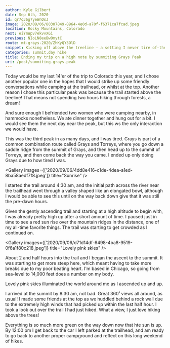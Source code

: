 ```yaml
---
author: Kyle Gilbert
date: Sep 6th, 2020
id: qr7q36g7yeWnOsJ
image: 2020/09/06/80307849-8964-4e0d-a70f-f6371ca7fcad.jpeg
location: Rocky Mountains, Colorado
next: eiYmWpv7ekvvXGi
previous: NIoLN8eeBwOmytC
route: mt-grays-2020/ZhKyQY3OlD
snippet: Kicking off above the treeline — a setting I never tire of—the trail led us into an expansive, bowl-shaped valley that felt like the calm before the climb.
categories: summit,day hike
title: Ending my trip on a high note by summiting Grays Peak
uri: /post/summiting-grays-peak
---
```


<Stats />

<Route />

Today would be my last 14'er of the trip to Colorado this year, and I chose
another popular one in the hopes that I would strike up some friendly conversations
while camping at the trailhead, or whilst at the top. Another reason I chose
this particular peak was because the trail started above the treeline! That means
not spending two hours hiking through forests, a dream!

And sure enough I befriended two women who were camping nearby, in hammocks
nonetheless. We ate dinner together and hung out for a bit. I would see them
the next day near the peak, but this ws the only interaction we would have.

This was the third peak in as many days, and I was tired. Grays is part of a
common combination route called Grays and Torreys, where you go down a saddle
ridge from the summit of Grays, and then head up to the summit of Torreys, and
then come back the way you came. I ended up only doing Grays due to how tired
I was.

<Gallery images={['2020/09/06/4dd8e416-c1de-4dea-a1ed-8ba58aedf7f8.jpeg']} title="Sunrise" />

I started the trail around 4:30 am, and the initial path across the river near
the trailhead went through a valley shaped like an elongated bowl, although
I would be able to see this until on the way back down give that it was still
the pre-dawn hours.

Given the gently ascending trail and starting at a high altitude to begin with,
I was already pretty high up after a short amount of time. I paused just in time
to see a red sun rise over the mountain ridges in the distance, one of my
all-time favorite things. The trail was starting to get crowded as I continued on.

<Gallery images={['2020/09/06/d71d14df-6498-4ba8-9519-0f6a1f80c218.jpeg']} title="Lovely pink skies" />

About 2 and half hours into the trail and I began the ascent to the summit. It
was starting to get more steep here, which meant having to take more breaks due
to my poor beating heart. I'm based in Chicago, so going from sea-level to
14,000 feet does a number on my body.

Lovely pink skies illuminated the world around me as I ascended up and up.

I arrived at the summit by 8:30 am, not bad. Great 360˚ views all around, as
usual! I made some friends at the top as we huddled behind a rock wall due to the
extremely high winds that had picked up within the last half hour. I took a look
out over the trail I had just hiked. What a view, I just love hiking above
the trees!

Everything is so much more green on the way down now that hte sun is up. By
12:00 pm I get back to the car I left parked at the trailhead, and am ready to
go back to another proper campground and reflect on this long weekend of hikes.

